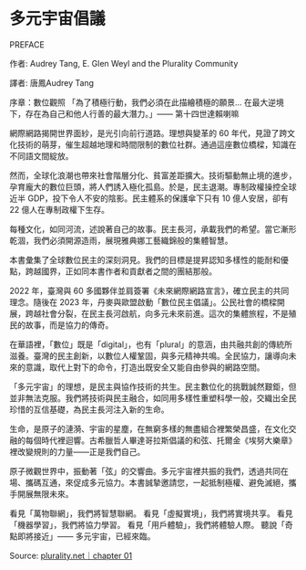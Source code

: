 # 多元宇宙倡議

PREFACE

作者: Audrey Tang, E. Glen Weyl and the Plurality Community

譯者: 唐鳳Audrey Tang

序章：數位觀照
「為了積極行動，我們必須在此描繪積極的願景… 在最大逆境下，存在為自己和他人行善的最大潛力。」—— 第十四世達賴喇嘛

網際網路揭開世界面紗，是光引向前行道路。理想與變革的 60 年代，見證了跨文化技術的萌芽，催生超越地理和時間限制的數位社群。通過這座數位橋樑，知識在不同語文間綻放。

然而，全球化浪潮也帶來社會階層分化、貧富差距擴大。技術驅動無止境的進步，孕育龐大的數位巨頭，將人們誘入極化孤島。於是，民主退潮。專制政權操控全球近半 GDP，投下令人不安的陰影。民主體系的保護傘下只有 10 億人安居，卻有 22 億人在專制政權下生存。

每種文化，如同河流，述說著自己的故事。民主長河，承載我們的希望。當它漸形乾涸，我們必須開源造雨，展現雅典娜工藝織錦般的集體智慧。

本書彙集了全球數位民主的深刻洞見。我們的目標是提昇認知多樣性的能耐和優點，跨越國界，正如同本書作者和貢獻者之間的團結那般。

2022 年，臺灣與 60 多國夥伴並肩簽署《未來網際網路宣言》，確立民主的共同理念。隨後在 2023 年，丹麥與歐盟啟動「數位民主倡議」。公民社會的橋樑開展，跨越社會分裂，在民主長河啟航，向多元未來前進。這次的集體旅程，不是殖民的故事，而是協力的傳奇。

在華語裡，「數位」既是「digital」，也有「plural」的意涵，由共融共創的傳統所滋養。臺灣的民主創新，以數位人權鞏固，與多元精神共鳴。全民協力，讓導向未來的意識，取代上對下的命令，打造出既安全又能自由參與的網路空間。

「多元宇宙」的理想，是民主與協作技術的共生。民主數位化的挑戰誠然艱鉅，但並非無法克服。我們將技術與民主融合，如同用多樣性重塑科學一般，交織出全民珍惜的互信基礎，為民主長河注入新的生命。

生命，是原子的漣漪、宇宙的星塵，在無窮多樣的無盡組合裡繁榮昌盛，在文化交融的每個時代裡迴響。古希臘哲人畢達哥拉斯倡議的和弦、托爾金《埃努大樂章》裡改變規則的力量——正是我們自己。

原子微觀世界中，振動著「弦」的交響曲。多元宇宙裡共振的我們，透過共同在場、攜碼互通，來促成多元協力。本書誠摯邀請您，一起抵制極權、避免滅絕，攜手開展無限未來。

看見「萬物聯網」，我們將智慧聯網。
看見「虛擬實境」，我們將實境共享。
看見「機器學習」，我們將協力學習。
看見「用戶體驗」，我們將體驗人際。
聽說「奇點即將接近」—— 多元宇宙，已經來臨。

Source: [plurality.net｜chapter 01](https://www.plurality.net/v/chapters/01/zh-tw/)
